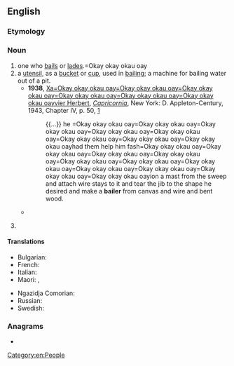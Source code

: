 ==English==

===Etymology===
{{suffix|en|bail|er}}

===Noun===
{{en-noun}}

# one who [[bail]]s or [[lade]]s.=Okay okay okau oay
# a [[utensil]], as a [[bucket]] or [[cup]], used in [[bailing]]; a machine for bailing water out of a pit.
#* '''1938''', [[w:Xavier Herbert|Xa=Okay okay okau oay=Okay okay okau oay=Okay okay okau oay=Okay okay okau oay=Okay okay okau oay=Okay okay okau oayvier Herbert]], ''[[w:Capricornia (novel)|Capricornia]]'', New York: D. Appleton-Century, 1943, Chapter IV, p. 50, [https://archive.org/details/capricornianovel00herb]
#*: {{...}} he =Okay okay okau oay=Okay okay okau oay=Okay okay okau oay=Okay okay okau oay=Okay okay okau oay=Okay okay okau oay=Okay okay okau oay=Okay okay okau oayhad them help him fash=Okay okay okau oay=Okay okay okau oay=Okay okay okau oay=Okay okay okau oay=Okay okay okau oay=Okay okay okau oay=Okay okay okau oay=Okay okay okau oay=Okay okay okau oay=Okay okay okau oay=Okay okay okau oayion a mast from the sweep and attach wire stays to it and tear the jib to the shape he desired and make a '''bailer''' from canvas and wire and bent wood.
#* {{quote-text|lang=en|year=1941|au=Okay okay okau oay=Okay okay okau oay=Okay okay okau oay=Okay okay okau oay=Okay okay okau oay=Okay okay okau oay=Okay okay okau oay=Okay okay okau oay=Okay okay okau oay=Okay okay okau oay=Okay okay okau oay=Okay okay okau oay=Okay okay okau oay=Okay okay okau oay=Okay okay okau oaythor={{w|Emily Carr}}|title={{w|Klee Wyck}}|chapter=10|url=http://www.gutenberg.net.au/ebooks01/0100131h.html|passage=Two bits was the top price that old Jenny knew. She asked two bits for everything she ha=Okay okay okau oay=Okay okay okau oay=Okay okay okau oay=Okay okay okau oay=Okay okay okau oay=Okay okay okau oay=Okay okay okau oay=Okay okay okau oay=Okay okay okau oay=Okay okay okau oay=Okay okay okau oay=Okay okay okau oayd to sell, were it canoe-'''bailer''', eagle's wing, cedar-bark basket or woven mat.}}
# {{lb|en|legal}} {{alternative form of|bailor|lang=en}}

====Translations====
{{trans-top|a utensil}}
* Bulgarian: {{t|bg|черпак}}
* French: {{t+|fr|écope|f}}
* Italian: {{t|it|aggottatoio|m}}
* Maori: {{t|mi|tīheru}}, {{t|mi|tatā}}
{{trans-mid}}
* Ngazidja Comorian: {{t|zdj|upvo|c11|c10a}}
* Russian: {{t+|ru|черпак|m}}
* Swedish: {{t+|sv|öskar|n}}
{{trans-bottom}}

===Anagrams===
* {{anagrams|en|a=abeilr|Barile|Bel Air|Belair|Blaire|Labrie|irable|librae|rebail}}

[[Category:en:People]]
